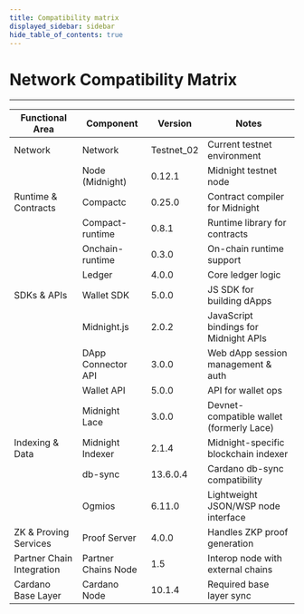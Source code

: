 ```yaml
---
title: Compatibility matrix
displayed_sidebar: sidebar
hide_table_of_contents: true
---
```


# Network Compatibility Matrix

---

| **Functional Area**        | **Component**                       | **Version** | **Notes**                                   |
|----------------------------|-------------------------------------|-------------|---------------------------------------------|
| Network                    | Network                             | Testnet_02  | Current testnet environment                 |
|                            | Node (Midnight)                     | 0.12.1      | Midnight testnet node                       |
| Runtime & Contracts        | Compactc                            | 0.25.0      | Contract compiler for Midnight              |
|                            | Compact-runtime                     | 0.8.1       | Runtime library for contracts               |
|                            | Onchain-runtime                     | 0.3.0       | On-chain runtime support                    |
|                            | Ledger                              | 4.0.0       | Core ledger logic                           |
| SDKs & APIs                | Wallet SDK                          | 5.0.0       | JS SDK for building dApps                   |
|                            | Midnight.js                         | 2.0.2       | JavaScript bindings for Midnight APIs       |
|                            | DApp Connector API                  | 3.0.0       | Web dApp session management & auth          |
|                            | Wallet API                          | 5.0.0       | API for wallet ops                          |
|                            | Midnight Lace                       | 3.0.0       | Devnet-compatible wallet (formerly Lace)    |
| Indexing & Data            | Midnight Indexer                    | 2.1.4       | Midnight-specific blockchain indexer        |
|                            | db-sync                             | 13.6.0.4    | Cardano db-sync compatibility               |
|                            | Ogmios                              | 6.11.0      | Lightweight JSON/WSP node interface         |
| ZK & Proving Services      | Proof Server                        | 4.0.0       | Handles ZKP proof generation                |
| Partner Chain Integration  | Partner Chains Node                 | 1.5         | Interop node with external chains           |
| Cardano Base Layer         | Cardano Node                        | 10.1.4      | Required base layer sync                    |
